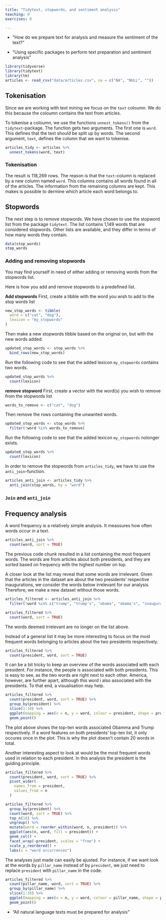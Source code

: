 ```yaml
---
title: "Tidytext, stopwords, and sentiment analysis"
teaching: 0
exercises: 0

---
```


:::::::::::::::::::::::::::::::::::::: questions 

- "How do we prepare text for analysis and measure the sentiment of the text?"

::::::::::::::::::::::::::::::::::::::::::::::::

::::::::::::::::::::::::::::::::::::: objectives

- "Using specific packages to perform text preparation and sentiment analysis"
::::::::::::::::::::::::::::::::::::::::::::::::

```r
library(tidyverse)
library(tidytext)
library(tm)
articles <- read_csv("data/articles.csv", na = c("NA", "NULL", ""))
```

## Tokenisation
Since we are working with text mining we focus on the `text` coloumn. We do this because the coloumn contains the text from articles.

To tokenise a coloumn, we use the functions `unnest_tokens()` from the `tidytext`-package. The function gets two arguments. The first one is `word`. This defines that the text should be split up by words. The second argument, `text`, defines the column that we want to tokenise.

```r
articles_tidy <- articles %>% 
  unnest_tokens(word, text)
```

:::: callout

### Tokenisation

The result is 118,269 rows. The reason is that the `text`-column is replaced by a new column named `word`. This columns contains all words found in all of the articles. The information from the remaining columns are kept. This makes is possible to dermine which article each word belongs to.

::::::

## Stopwords
The next step is to remove stopwords. We have chosen to use the stopword list from the package `tidytext`. The list contains 1,149 words that are considered stopwords. Other lists are available, and they differ in terms of how many words they contain.

```r
data(stop_words)
stop_words
```

:::: callout

### Adding and removing stopwords

You may find yourself in need of either adding or removing words from the stopwords list.

Here is how you add and remove stopwords to a predefined list.

**Add stopwords**
First, create a tibble with the word you wish to add to the stop words list

```r
new_stop_words <- tibble(
  word = c("cat", "dog"),
  lexicon = "my_stopwords"
)
```

Then make a new stopwords tibble based on the original on, but with the new words added.

```r
updated_stop_words <- stop_words %>%
  bind_rows(new_stop_words)
```

Run the following code to see that the added lexicon `my_stopwords` contains two words.
```r
updated_stop_words %>% 
  count(lexicon)
```



**remove stopword**
First,  create a vector with the word(s) you wish to remove from the stopwords list
 
```r
words_to_remove <- c("cat", "dog")
```

Then remove the rows containing the unwanted words.
```r
updated_stop_words <- stop_words %>%
  filter(!word %in% words_to_remove)
```

Run the following code to see that the added lexicon `my_stopwords` nolonger exists.
```r
updated_stop_words %>% 
  count(lexicon)
```



::::::

In order to remove the stopwords from `articles_tidy`, we have to use the `anti_join`-function. 

```r
articles_anti_join <- articles_tidy %>% 
  anti_join(stop_words, by = "word")
```

:::: callout

### `Join` and `anti_join`




::::::

## Frequency analysis

A word frequency is a relatively simple analysis. It meassures how often words occur in a text. 


```r
articles_anti_join %>% 
  count(word, sort = TRUE)
```

The previous code chunk resulted in a list containing the most frequent words. The words are from articles about both presidents, and they are sorted based on frequency with the highest number on top.

A closer look at the list may reveal that some words are irrelevant. Given that the articles in the dataset are about the two presidents' respective inaugurations, we consider the words below irrelevant for our analysis. Therefore, we make a new dataset without those words.

```r
articles_filtered <- articles_anti_join %>%
  filter(!word %in% c("trump", "trump’s", "obama", "obama's", "inauguration", "president"))

articles_filtered %>% 
  count(word, sort = TRUE)
```
The words deemed irrelevant are no longer on the list above.

Instead of a general list it may be more interesting to focus on the most frequent words belonging to articles about the two presidents respectively.

```r
articles_filtered %>%
  count(president, word, sort = TRUE)
```
It can be a bit tricky to keep an overview of the words associated with each president. For instance, the people is associated with both presidents. This is easy to see, as the two words are right next to each other. America, however, are further apart, although this word i also associated with the presidents. To that end, a visualisation may help.


```r
articles_filtered %>%
  count(president, word, sort = TRUE) %>% 
  group_by(president) %>%
  slice(1:10) %>% 
  ggplot(mapping = aes(x = n, y = word, colour = president, shape = president)) +
  geom_point() 
```
The plot above shows the top-ten words associated Obamma and Trump respectively. If a word features on both presidents' top-ten list, it only occures once in the plot. This is why the plot doesn't contain 20 words in total.

Another interesting aspect to look at would be the most frequent words used in relation to each president. In this analysis the president is the guiding principle.

```r
articles_filtered %>%
  count(president, word, sort = TRUE) %>% 
  pivot_wider(
    names_from = president,
    values_from = n
  )
```

```r
articles_filtered %>%
  group_by(president) %>% 
  count(word, sort = TRUE) %>% 
  top_n(10) %>% 
  ungroup() %>% 
  mutate(word = reorder_within(word, n, president)) %>% 
  ggplot(aes(n, word, fill = president)) +
  geom_col() +
  facet_wrap(~president, scales = "free") +
  scale_y_reordered() + 
  labs(x = "word occurrences")

```
The analyses just made can easily be ajusted. For instance, if we want look at the words by `pillar_name` instead of by `president`, we just need to replace `president` with `pillar_name` in the code.

```r
articles_filtered %>%
  count(pillar_name, word, sort = TRUE) %>% 
  group_by(pillar_name) %>%
  slice(1:10) %>% 
  ggplot(mapping = aes(x = n, y = word, colour = pillar_name, shape = pillar_name)) +
  geom_point() 
```










::::::::::::::::::::::::::::::::::::: keypoints 

- "All natural language texts must be prepared for analysis"

::::::::::::::::::::::::::::::::::::::::::::::::
